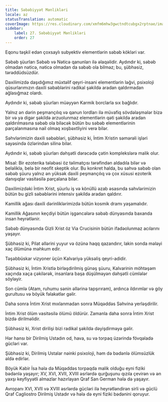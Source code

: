 ```yaml
---
title: Səbəbiyyət Mənlikləri
locale: az
statusTranslation: automatic
coverImage: https://res.cloudinary.com/xmfm6mhw3gwctndtcubgx2rptnae/image/upload/v1741354419/small_cover_la_gran_rebelion_28716e29d2.webp
sidebar:
    label: 27. Səbəbiyyət Mənlikləri
    order: 27
---
```

Eqonu təşkil edən çoxsaylı subyektiv elementlərin səbəb kökləri var.

Səbəb şüurları Səbəb və Nəticə qanunları ilə əlaqəlidir. Aydındır ki, səbəb olmadan nəticə, nəticə olmadan da səbəb ola bilməz; bu, şübhəsiz, tərəddüdsüzdür.

Daxilimizdə daşıdığımız müxtəlif qeyri-insani elementlərin ləğvi, psixoloji qüsurlarımızın daxili səbəblərini radikal şəkildə aradan qaldırmadan ağlasığmaz olardı.

Aydındır ki, səbəb şüurları müəyyən Karmik borclarla sıx bağlıdır.

Yalnız ən dərin peşmançılıq və qanun lordları ilə müvafiq sövdələşmələr bizə bir və ya digər şəkildə arzuolunmaz elementlərin qəti şəkildə aradan qaldırılmasına səbəb ola biləcək bütün bu səbəb elementlərinin parçalanmasına nail olmaq xoşbəxtliyini verə bilər.

Səhvlərimizin daxili səbəbləri, şübhəsiz ki, İntim Xristin səmərəli işləri sayəsində özlərindən silinə bilər.

Aydındır ki, səbəb şüurları dəhşətli dərəcədə çətin komplekslərə malik olur.

Misal: Bir ezoterika tələbəsi öz təlimatçısı tərəfindən aldadıla bilər və beləliklə, belə bir neofit skeptik olur. Bu konkret halda, bu səhvə səbəb olan səbəb şüuru yalnız ən yüksək daxili peşmançılıq və çox xüsusi ezoterik danışıqlar vasitəsilə parçalana bilər.

Daxilimizdəki İntim Xrist, şüurlu iş və könüllü əzab əsasında səhvlərimizin bütün bu gizli səbəblərini intensiv şəkildə aradan qaldırır.

Kamillik ağası daxili dərinliklərimizdə bütün kosmik dramı yaşamalıdır.

Kamillik Ağasının keçdiyi bütün işgəncələrə səbəb dünyasında baxanda insan heyrətlənir.

Səbəb dünyasında Gizli Xrist öz Via Crucisinin bütün ifadəolunmaz acılarını yaşayır.

Şübhəsiz ki, Pilat əllərini yuyur və özünə haqq qazandırır, lakin sonda mələyi xaç ölümünə məhkum edir.

Təşəbbüskar vizyoner üçün Kalvariyə yüksəliş qeyri-adidir.

Şübhəsiz ki, İntim Xristlə birləşdirilmiş günəş şüuru, Kalvarinin möhtəşəm xaçında xaça çəkilərək, insanlara başa düşülməyən dəhşətli cümlələr söyləyir.

Son cümlə (Atam, ruhumu sənin əllərinə tapşırıram), ardınca ildırımlar və göy gurultusu və böyük fəlakətlər gəlir.

Daha sonra İntim Xrist mıxlanmadan sonra Müqəddəs Səhvinə yerləşdirilir.

İntim Xrist ölüm vasitəsilə ölümü öldürür. Zamanla daha sonra İntim Xrist bizdə dirilməlidir.

Şübhəsiz ki, Xrist dirilişi bizi radikal şəkildə dəyişdirməyə gəlir.

Hər hansı bir Dirilmiş Ustadın od, hava, su və torpaq üzərində fövqəladə gücləri var.

Şübhəsiz ki, Dirilmiş Ustalar nəinki psixoloji, həm də bədənlə ölümsüzlük əldə edirlər.

Böyük Kabir İsa hələ də Müqəddəs torpaqda malik olduğu eyni fiziki bədənlə yaşayır; XV, XVI, XVII, XVIII əsrlərdə qurğuşunu qızıla çevirən və ən yaxşı keyfiyyətli almazlar hazırlayan Qraf San German hələ də yaşayır.

Avropanı XVI, XVII və XVIII əsrlərdə gücləri ilə heyrətləndirən sirli və güclü Qraf Cagliostro Dirilmiş Ustadır və hələ də eyni fiziki bədənini qoruyur.

